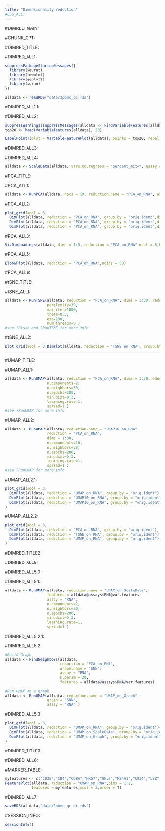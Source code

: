 ```yaml
---
title: "Dimensionality reduction"
#CSS_ALL:
---
```



#DIMRED_MAIN:

#CHUNK_OPT:

#DIMRED_TITLE:

#DIMRED_ALL1:

```r
suppressPackageStartupMessages({
  library(Seurat)
  library(cowplot)
  library(ggplot2)
  library(scran)
})

alldata <- readRDS("data/3pbmc_qc.rds")
```

#DIMRED_ALL1.1:

#DIMRED_ALL2:

```r
suppressWarnings(suppressMessages(alldata <- FindVariableFeatures(alldata, selection.method = "vst", nfeatures = 850,verbose = FALSE,assay = "RNA")))
top20 <- head(VariableFeatures(alldata), 20)

LabelPoints(plot = VariableFeaturePlot(alldata), points = top20, repel = TRUE)
```

#DIMRED_ALL3:

#DIMRED_ALL4:

```r
alldata <- ScaleData(alldata, vars.to.regress = "percent_mito", assay = "RNA")
```


#PCA_TITLE:

#PCA_ALL1:

```r
alldata <- RunPCA(alldata, npcs = 50, reduction.name = "PCA_on_RNA", assay = "RNA",verbose = F)
```

#PCA_ALL2:

```r
plot_grid(ncol = 3,
  DimPlot(alldata, reduction = "PCA_on_RNA", group.by = "orig.ident",dims = 1:2),
  DimPlot(alldata, reduction = "PCA_on_RNA", group.by = "orig.ident",dims = 3:4),
  DimPlot(alldata, reduction = "PCA_on_RNA", group.by = "orig.ident",dims = 5:6) )
```

#PCA_ALL3:

```r
VizDimLoadings(alldata, dims = 1:5, reduction = "PCA_on_RNA",ncol = 5,balanced = T)
```


#PCA_ALL5:

```r
ElbowPlot(alldata, reduction = "PCA_on_RNA",ndims = 50)
```

#PCA_ALL6:

#tSNE_TITLE:

#tSNE_ALL1:

```r
alldata <- RunTSNE(alldata, reduction = "PCA_on_RNA", dims = 1:30, reduction.name = "TSNE_on_RNA",
                   perplexity=30,
                   max_iter=1000,
                   theta=0.5,
                   eta=200,
                   num_threads=0 )
#see ?Rtsne and ?RunTSNE for more info
```

#tSNE_ALL2:

```r
plot_grid(ncol = 3,DimPlot(alldata, reduction = "TSNE_on_RNA", group.by = "orig.ident"))
```


***
#UMAP_TITLE:

#UMAP_ALL1:

```r
alldata <- RunUMAP(alldata, reduction = "PCA_on_RNA", dims = 1:30,reduction.name = "UMAP_on_RNA",
                   n.components=2,
                   n.neighbors=30,
                   n.epochs=200,
                   min.dist=0.3,
                   learning.rate=1,
                   spread=1 )
#see ?RunUMAP for more info
```

#UMAP_ALL2:

```r
alldata <- RunUMAP(alldata, reduction.name = "UMAP10_on_RNA",
                   reduction = "PCA_on_RNA", 
                   dims = 1:30,
                   n.components=10,
                   n.neighbors=30,
                   n.epochs=200,
                   min.dist=0.3,
                   learning.rate=1,
                   spread=1 )
#see ?RunUMAP for more info
```

#UMAP_ALL2.1:

```r
plot_grid(ncol = 3,
  DimPlot(alldata, reduction = "UMAP_on_RNA", group.by = "orig.ident")+ ggplot2::ggtitle(label ="UMAP_on_RNA"),
  DimPlot(alldata, reduction = "UMAP10_on_RNA", group.by = "orig.ident",dims = 1:2)+ ggplot2::ggtitle(label ="UMAP10_on_RNA"),
  DimPlot(alldata, reduction = "UMAP10_on_RNA", group.by = "orig.ident",dims = 3:4)+ ggplot2::ggtitle(label ="UMAP10_on_RNA")
)
```

#UMAP_ALL2.2:

```r
plot_grid(ncol = 3,
  DimPlot(alldata, reduction = "PCA_on_RNA", group.by = "orig.ident"),
  DimPlot(alldata, reduction = "TSNE_on_RNA", group.by = "orig.ident"),
  DimPlot(alldata, reduction = "UMAP_on_RNA", group.by = "orig.ident")
)
```

#DIMRED_TITLE2:

#DIMRED_ALL5:

#DIMRED_ALL5.0:

#DIMRED_ALL5.1:

```r
alldata <- RunUMAP(alldata, reduction.name = "UMAP_on_ScaleData",
                   features = alldata@assays$RNA@var.features,
                   assay = "RNA",
                   n.components=2,
                   n.neighbors=30,
                   n.epochs=200,
                   min.dist=0.3,
                   learning.rate=1,
                   spread=1 )
```

#DIMRED_ALL5.2.1:

#DIMRED_ALL5.2:

```r
#Build Graph
alldata <- FindNeighbors(alldata,
                         reduction = "PCA_on_RNA",
                         graph.name = "SNN",
                         assay = "RNA",
                         k.param = 20,
                         features = alldata@assays$RNA@var.features)

#Run UMAP on a graph
alldata <- RunUMAP(alldata, reduction.name = "UMAP_on_Graph",
                   graph = "SNN",
                   assay = "RNA" )

```

#DIMRED_ALL5.3:

```r
plot_grid(ncol = 3,
  DimPlot(alldata, reduction = "UMAP_on_RNA", group.by = "orig.ident")+ ggplot2::ggtitle(label ="UMAP_on_RNA"),
  DimPlot(alldata, reduction = "UMAP_on_ScaleData", group.by = "orig.ident")+ ggplot2::ggtitle(label ="UMAP_on_ScaleData"),
  DimPlot(alldata, reduction = "UMAP_on_Graph", group.by = "orig.ident")+ ggplot2::ggtitle(label ="UMAP_on_Graph")
)
```

#DIMRED_TITLE3:


#DIMRED_ALL6:

#MARKER_TABLE:

```r
myfeatures <- c("CD3E","CD4","CD8A","NKG7","GNLY","MS4A1","CD14","LYZ","MS4A7","FCGR3A","CST3","FCER1A")
FeaturePlot(alldata, reduction = "UMAP_on_RNA",dims = 1:2,
            features = myfeatures,ncol = 3,order = T)
```


#DIMRED_ALL7:

```r
saveRDS(alldata,"data/3pbmc_qc_dr.rds")
```


#SESSION_INFO:

```r
sessionInfo()
```



